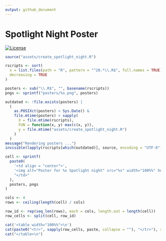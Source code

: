 ```yaml
---
output: github_document
---
```


<!-- README.md is generated from README.Rmd. Please edit that file -->

# Spotlight Night Poster

<!-- badges: start -->
[![License](https://img.shields.io/github/license/mcanouil/spotlight-night)](LICENSE)
<!-- badges: end -->

```r
source("assets/create_spotlight_night.R")

rscripts <- sort(
  x = list.files(path = "R", pattern = "^20.*\\.R$", full.names = TRUE),
  decreasing = TRUE
)

posters <- sub("\\.R$", "", basename(rscripts))
pngs <- sprintf("posters/%s.png", posters)

outdated <- !file.exists(posters) |
  (
    as.POSIXct(posters) < Sys.Date() &
    file.mtime(posters) < sapply(
      X = file.mtime(rscripts),
      FUN = function(x, y) max(c(x, y)),
      y = file.mtime("assets/create_spotlight_night.R")
    )
  )
message("Rendering posters ...")
invisible(lapply(rscripts[which(outdated)], source, encoding = "UTF-8"))
```

```r
cell <- sprintf(
  paste0(
    '<td align = "center">',
    '<img alt="Poster for %s Spotlight night" src="%s" width="100%%" height="auto" />',
    "</td>"
  ),
  posters, pngs
)

cols <- 4
rows <- ceiling(length(cell) / cols)

row_id <- rep(seq_len(rows), each = cols, length.out = length(cell))
row_cells <- split(cell, row_id)

cat('<table width="100%%">\n')
cat(paste0("<tr>", sapply(row_cells, paste, collapse = ""), "</tr>"), sep = "")
cat("</table>\n")
```
